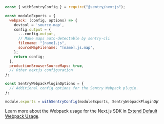 ```javascript {filename:next.config.js}
const { withSentryConfig } = require("@sentry/nextjs");

const moduleExports = {
  webpack: (config, options) => {
    devtool = 'source-map',
    config.output = {
      ...config.output,
      // Make maps auto-detectable by sentry-cli
      filename: "[name].js",
      sourceMapFilename: "[name].js.map",
    };
    return config;
  },
  productionBrowserSourceMaps: true,
  // Other nextjs configuration
};

const SentryWebpackPluginOptions = {
  // Additional config options for the Sentry Webpack plugin.
};

module.exports = withSentryConfig(moduleExports, SentryWebpackPluginOptions);
```

Learn more about the Webpack usage for the Next.js SDK in [Extend Default Webpack Usage](/platforms/javascript/guides/nextjs/manual-setup/#extend-default-webpack-usage).
